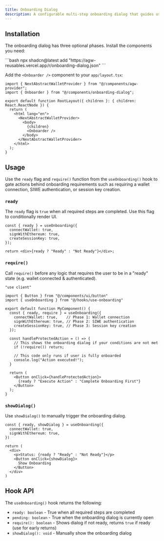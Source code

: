 ```yaml
---
title: Onboarding Dialog
description: A configurable multi-step onboarding dialog that guides users through AGW authentication steps with progress indication.
---
```



<ComponentPreview name="onboarding-dialog" />

## Installation

The onboarding dialog has three optional phases. Install the components you need:

<Steps className="mt-8">
  <Step step={1} title="Required: Install the base onboarding dialog">
  ```bash
  npx shadcn@latest add "https://agw-reusables.vercel.app/r/onboarding-dialog.json"
  ```
  </Step>

  <Step step={2} title="Required: Add the onboarding dialog to your layout">

Add the `<Onboarder />` component to your `app/layout.tsx`:

```tsx title="app/layout.tsx" showLineNumbers {2, 10}
import { NextAbstractWalletProvider } from "@/components/agw-provider";
import { Onboarder } from "@/components/onboarding-dialog";

export default function RootLayout({ children }: { children: React.ReactNode }) {
  return (
    <html lang="en">
      <NextAbstractWalletProvider>
        <body>
          {children}
          <Onboarder />
        </body>
      </NextAbstractWalletProvider>
    </html>
  );
}
```
  </Step>
</Steps>

## Usage

Use the `ready` flag and `require()` function from the `useOnboarding()` hook to gate actions behind onboarding requirements
such as requiring a wallet connection, SIWE authentication, or session key creation.

### `ready`

The `ready` flag is `true` when all required steps are completed. Use this flag to conditionally render UI.

```tsx
const { ready } = useOnboarding({
  connectWallet: true,
  signWithEthereum: true,
  createSessionKey: true,
});

return <div>{ready ? "Ready" : "Not Ready"}</div>;
```

### `require()`

Call `require()` before any logic that requires the user to be in a "ready" state (e.g. wallet connected & authenticated).

```tsx
"use client"

import { Button } from "@/components/ui/button"
import { useOnboarding } from "@/hooks/use-onboarding"

export default function MyComponent() {
  const { ready, require } = useOnboarding({
    connectWallet: true,    // Phase 1: Wallet connection
    signWithEthereum: true, // Phase 2: SIWE authentication
    createSessionKey: true, // Phase 3: Session key creation
  });

  const handleProtectedAction = () => {
    // This shows the onboarding dialog if your conditions are not met
    if (!require()) return;
    
    // This code only runs if user is fully onboarded
    console.log("Action executed!");
  }

  return (
    <Button onClick={handleProtectedAction}>
      {ready ? "Execute Action" : "Complete Onboarding First"}
    </Button>
  );
}
```

### `showDialog()`

Use `showDialog()` to manually trigger the onboarding dialog.

```tsx
const { ready, showDialog } = useOnboarding({
  connectWallet: true,
  signWithEthereum: true,
})

return (
  <div>
    <p>Status: {ready ? "Ready" : "Not Ready"}</p>
    <Button onClick={showDialog}>
      Show Onboarding
    </Button>
  </div>
)
```

## Hook API

The `useOnboarding()` hook returns the following:

- `ready: boolean` - True when all required steps are completed
- `pending: boolean` - True when the onboarding dialog is currently open
- `require(): boolean` - Shows dialog if not ready, returns `true` if ready (use for early returns)
- `showDialog(): void` - Manually show the onboarding dialog